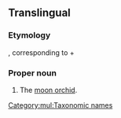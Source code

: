 ==Translingual==
{{wikipedia}}
{{wikispecies}}
===Etymology===
{{etyl|NL.|mul}}, corresponding to {{term|phalaenopsis||<!--gloss needed-->}} + {{term|amabilis||lovable|lang=la}}

===Proper noun===
{{head|mul|proper noun|head=[[phalaenopsis|Phalaenopsis]] [[amabilis]]|sc=Latn}}

# The [[moon orchid]].

[[Category:mul:Taxonomic names]]